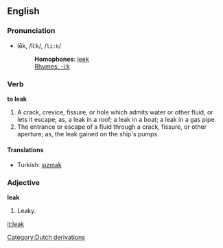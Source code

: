 ==English==

===Pronunciation===
*lēk, /liːk/, /<tt>li:k</tt>/
*:'''Homophones''': [[leek]]
*:[[Rhymes:English:-iːk|Rhymes: -iːk]]

===Verb===
'''to leak'''

#A crack, crevice, fissure, or hole which admits water or other fluid, or lets it escape; as, a leak in a roof; a leak in a boat; a leak in a gas pipe.
#The entrance or escape of a fluid through a crack, fissure, or other aperture; as, the leak gained on the ship's pumps.

====Translations====
*Turkish: [[sızmak]]

===Adjective===

'''leak'''

#Leaky.

[[it:leak]]
[[Category:Dutch derivations]]